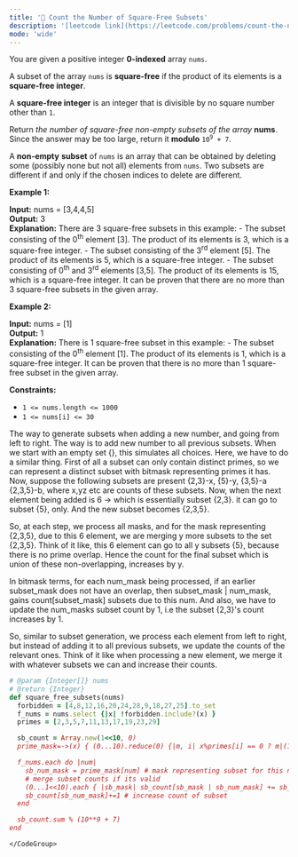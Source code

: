 ```yaml
---
title: '🧀 Count the Number of Square-Free Subsets'
description: '[leetcode link](https://leetcode.com/problems/count-the-number-of-square-free-subsets/description/)'
mode: 'wide'
---
```

<Tabs>
  <Tab title="Question" icon="circle-question" iconType="regular">
    <Card>
      <p>You are given a positive integer <strong>0-indexed</strong>&nbsp;array <code>nums</code>.</p>  <p>A subset of the array <code>nums</code> is <strong>square-free</strong> if the product of its elements is a <strong>square-free integer</strong>.</p>  <p>A <strong>square-free integer</strong> is an integer that is divisible by no square number other than <code>1</code>.</p>  <p>Return <em>the number of square-free non-empty subsets of the array</em> <strong>nums</strong>. Since the answer may be too large, return it <strong>modulo</strong> <code>10<sup>9</sup> + 7</code>.</p>  <p>A <strong>non-empty</strong>&nbsp;<strong>subset</strong> of <code>nums</code> is an array that can be obtained by deleting some (possibly none but not all) elements from <code>nums</code>. Two subsets are different if and only if the chosen indices to delete are different.</p>   <p><strong class="example">Example 1:</strong></p>   <strong>Input:</strong> nums = [3,4,4,5] <br/> <strong>Output:</strong> 3 <br/> <strong>Explanation:</strong> There are 3 square-free subsets in this example: - The subset consisting of the 0<sup>th</sup> element [3]. The product of its elements is 3, which is a square-free integer. - The subset consisting of the 3<sup>rd</sup> element [5]. The product of its elements is 5, which is a square-free integer. - The subset consisting of 0<sup>th</sup> and 3<sup>rd</sup> elements [3,5]. The product of its elements is 15, which is a square-free integer. It can be proven that there are no more than 3 square-free subsets in the given array.  <p><strong class="example">Example 2:</strong></p>   <strong>Input:</strong> nums = [1] <br/> <strong>Output:</strong> 1 <br/> <strong>Explanation:</strong> There is 1 square-free subset in this example: - The subset consisting of the 0<sup>th</sup> element [1]. The product of its elements is 1, which is a square-free integer. It can be proven that there is no more than 1 square-free subset in the given array.    <p><strong>Constraints:</strong></p>  <ul>  <li><code>1 &lt;= nums.length&nbsp;&lt;= 1000</code></li>  <li><code>1 &lt;= nums[i] &lt;= 30</code></li> </ul> 
    </Card>
  </Tab>
  <Tab title="Solution" icon="lightbulb" iconType="regular" >
    <Card>
      The way to generate subsets when adding a new number, and going from left to right. The way is to add new number to all previous subsets. When we start with an empty set {}, this simulates all choices. Here, we have to do a similar thing. First of all
a subset can only contain distinct primes, so we can represent a distinct subset with bitmask representing primes it has. Now, suppose the following subsets are present {2,3}-x, {5}-y, {3,5}-a {2,3,5}-b, where x,yz etc are counts of these subsets. Now, when the next element being added is 6 -&gt; which is essentially subset {2,3}. it can go to subset {5}, only. And the new subset becomes {2,3,5}.

So, at each step, we process all masks, and for the mask representing {2,3,5}, due to this 6 element, we are merging y more subsets to the set {2,3,5}. Think of it like, this 6 element can go to all y subsets {5}, because there is no prime overlap. Hence the count for the final subset which is union of these non-overlapping, increases by y.

In bitmask terms, for each num_mask being processed, if an earlier subset_mask does not have an overlap, then subset_mask | num_mask, gains count[subset_mask] subsets due to this num. And also, we have to update the num_masks subset count by 1, i.e the subset {2,3}'s count increases by 1.

So, similar to subset generation, we process each element from left to right, but instead of adding it to all previous subsets, we update the counts of the relevant ones. Think of it like when processing a new element, we merge it with whatever subsets we can and increase their counts.
    </Card>
  <Expandable title="code">
    <CodeGroup dropdown>
```ruby title="Count the Number of Square-Free Subsets" lines
# @param {Integer[]} nums
# @return {Integer}
def square_free_subsets(nums)
  forbidden = [4,8,12,16,20,24,28,9,18,27,25].to_set
  f_nums = nums.select {|x| !forbidden.include?(x) }
  primes = [2,3,5,7,11,13,17,19,23,29]

  sb_count = Array.new(1<<10, 0)
  prime_mask=->(x) { (0...10).reduce(0) {|m, i| x%primes[i] == 0 ? m|(1<<i) : m } }

  f_nums.each do |num|
    sb_num_mask = prime_mask[num] # mask representing subset for this num
    # merge subset counts if its valid
    (0...1<<10).each { |sb_mask| sb_count[sb_mask | sb_num_mask] += sb_count[sb_mask] if sb_mask & sb_num_mask == 0 }
    sb_count[sb_num_mask]+=1 # increase count of subset
  end

  sb_count.sum % (10**9 + 7)
end

```
    </CodeGroup>
  </Expandable>
  </Tab>
</Tabs>